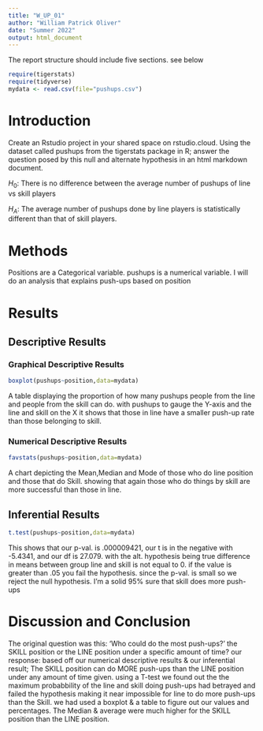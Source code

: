 ```yaml
---
title: "W_UP_01"
author: "William Patrick Oliver"
date: "Summer 2022"
output: html_document
---
```




The report structure should include five sections.  see below



```r
require(tigerstats)
require(tidyverse)
mydata <- read.csv(file="pushups.csv")
```

# Introduction

<!--In this section you explain what you are trying to show. Where did the data come from? What is the research or other question you are trying to answer?!-->

Create an Rstudio project in your shared space on rstudio.cloud.  Using the dataset called pushups from the tigerstats package in R; answer the question posed by this null and alternate hypothesis in an html markdown document.

$H_0$: There is no difference between the average number of pushups of line vs skill players

$H_A$: The average number of pushups done by line players is statistically different than that of skill players.

# Methods

<!--Decide on your methods: use "variable analysis" or other appropriate descriptors. Make sure to choose at least one graphical method and at least one numerical method.!-->

Positions are a Categorical variable. pushups is a numerical variable. I will do an analysis that explains push-ups based on position



# Results

<!--Divide this section into two sub-sections: One for your descriptive results and one for your inferential results.!-->

## Descriptive Results

### Graphical Descriptive Results


<!--Graphical results here. Make sure to show your code. Provide appropriate labels for axes, giving units if possible, and provide a good title for the graph, too. Use the graphical results to describe the patterns if any that exist in the data as focused toward the research question!-->
```r
boxplot(pushups~position,data=mydata)
```


A table displaying the proportion of how many pushups people from the line and people from the skill can do. with pushups to gauge the Y-axis and the line and skill on the X it shows that those in line have a smaller push-up rate than those belonging to skill.


### Numerical Descriptive Results

<!--Numerical results go here. Use the numerical results to describe the patterns if any that exist in the data as focused toward the research question!-->
```r
favstats(pushups~position,data=mydata)
```


A chart depicting the Mean,Median and Mode of those who do line position and those that do Skill. showing that again those who do things by skill are more successful than those in line.


## Inferential Results

<!--State hypothesis clearly. Make sure your discussion of the inferential test covers all the aspects that the test output produces, such as test statistic, p-value etc. Make a decision about the null hypothesis, explain the assumptions on which the selected test/procedure was based, and why the chosen procedure satisfys the assumptions and is appropriate to answer the research question!-->
```r
t.test(pushups~position,data=mydata)
```
This shows that our p-val. is .000009421, our t is in the negative with -5.4341, and our df is 27.079. with the alt. hypothesis being true difference in means between group line and skill is not equal to 0. if the value is greater than .05 you fail the hypothesis. since the p-val. is small so we reject the null hypothesis. I'm a solid 95% sure that skill does more push-ups


# Discussion and Conclusion

<!--Discussion and conclusion here. If you found a relationship be sure to consider whether the relationship occurs because one of the variavbles causes the other, or whether they perhasps are related for some other reason. Watch the chapter 6 videos from the GeorgeTown videos collection.!-->

The original question was this: 'Who could do the most push-ups?' the SKILL position or the LINE position under a specific amount of time? our response: based off our numerical descriptive results & our inferential result; The SKILL position can do MORE push-ups than the LINE position under any amount of time given. using a T-test we found out the the maximum probabbility of the line and skill doing push-ups had betrayed and failed the hypothesis making it near impossible for line to do more push-ups than the Skill. we had used a boxplot & a table to figure out our values and percentages. The Median & average were much higher for the SKILL position than the LINE position.